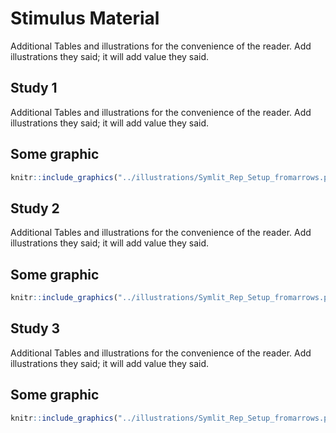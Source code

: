 
# Stimulus Material
Additional Tables and illustrations for the convenience of the reader. Add illustrations they said; it will add value they said.

## Study 1
Additional Tables and illustrations for the convenience of the reader. Add illustrations they said; it will add value they said.

## Some graphic
```r
knitr::include_graphics("../illustrations/Symlit_Rep_Setup_fromarrows.png", dpi = 108)
```


## Study 2
Additional Tables and illustrations for the convenience of the reader. Add illustrations they said; it will add value they said.

## Some graphic
```r
knitr::include_graphics("../illustrations/Symlit_Rep_Setup_fromarrows.png", dpi = 108)
```


## Study 3
Additional Tables and illustrations for the convenience of the reader. Add illustrations they said; it will add value they said.

## Some graphic
```r
knitr::include_graphics("../illustrations/Symlit_Rep_Setup_fromarrows.png", dpi = 108)
```
